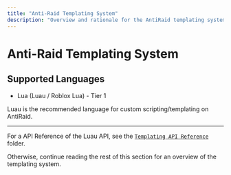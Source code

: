 ```yaml
---
title: "Anti-Raid Templating System"
description: "Overview and rationale for the AntiRaid templating system, supported languages, and developer notes."
---
```


# Anti-Raid Templating System

## Supported Languages

- Lua (Luau / Roblox Lua) - Tier 1

Luau is the recommended language for custom scripting/templating on AntiRaid.

---

For a API Reference of the Luau API, see the [`Templating API Reference`](./templating/apiref/test) folder.

Otherwise, continue reading the rest of this section for an overview of the templating system.